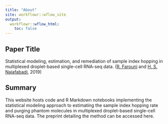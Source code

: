```yaml
---
title: "About"
site: workflowr::wflow_site
output:
  workflowr::wflow_html:
    toc: false
---
```


Paper Title
-------

Statistical modeling, estimation, and remediation of sample index hopping in multiplexed droplet-based single-cell RNA-seq data. ([R. Farouni](http://rfarouni.github.io/) and [H. S. Najafabadi](http://csg.lab.mcgill.ca/), 2019)


Summary
-------

This website hosts code and R Markdown notebooks implementing the statistical modeling approach to estimating the sample index hopping rate and purging phantom molecules in multiplexed droplet-based single-cell RNA-seq data. The preprint detailing the method can be accessed here.




